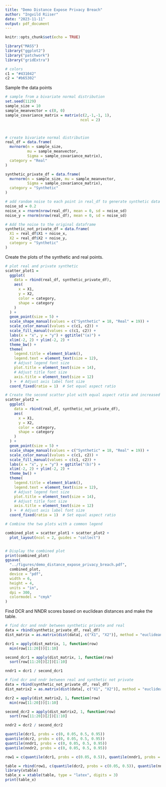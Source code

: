 ---
title: "Demo Distance Expose Privacy Breach"
author: "Ingvild Riiser"
date: "2023-11-11"
output: pdf_document
---

```{r setup, include=FALSE}
knitr::opts_chunk$set(echo = TRUE)
```


```{r}
library("MASS")
library("ggplot2")
library("patchwork")
library("gridExtra")

# colors
c1 = "#431042"
c2 = "#b65302"
```

Sample the data points
```{r}

# sample from a bivariate normal distribution
set.seed(1129)
sample_size = 10
sample_meanvector = c(0, 0)
sample_covariance_matrix = matrix(c(2,-1,-1, 1),
                                  ncol = 2)



# create bivariate normal distribution
real_df = data.frame(
  mvrnorm(n = sample_size,
          mu = sample_meanvector,
          Sigma = sample_covariance_matrix),
  category = "Real"
)

synthetic_private_df = data.frame(
  mvrnorm(n = sample_size, mu = sample_meanvector,
          Sigma = sample_covariance_matrix),
  category = "Synthetic"
)

# add random noise to each point in real_df to generate synthetic data that is not private
noise_sd = 0.2
noise_x = rnorm(nrow(real_df), mean = 0, sd = noise_sd)
noise_y = rnorm(nrow(real_df), mean = 0, sd = noise_sd)

# Add the noise to the original dataframe
synthetic_not_private_df = data.frame(
  X1 = real_df$X1 + noise_x,
  X2 = real_df$X2 + noise_y,
  category = "Synthetic"
)
```

Create the plots of the synthetic and real points.
```{r}
# plot real and private synthetic
scatter_plot1 =
  ggplot(
    data = rbind(real_df, synthetic_private_df),
    aes(
      x = X1,
      y = X2,
      color = category,
      shape = category
    )
  ) +
  geom_point(size = 5) +
  scale_shape_manual(values = c("Synthetic" = 18, "Real" = 19)) +
  scale_color_manual(values = c(c1, c2)) +
  scale_fill_manual(values = c(c1, c2)) +
  labs(x = "x", y = "y") + ggtitle("(a)") +
  xlim(-2, 2) + ylim(-2, 2) +
  theme_bw() +
  theme(
    legend.title = element_blank(),
    legend.text = element_text(size = 12),
    # Adjust legend font size
    plot.title = element_text(size = 14),
    # Adjust title font size
    axis.title = element_text(size = 12)
  ) +  # Adjust axis label font size
  coord_fixed(ratio = 1)  # Set equal aspect ratio

# Create the second scatter plot with equal aspect ratio and increased font sizes
scatter_plot2 =
  ggplot(
    data = rbind(real_df, synthetic_not_private_df),
    aes(
      x = X1,
      y = X2,
      color = category,
      shape = category
    )
  ) +
  geom_point(size = 5) +
  scale_shape_manual(values = c("Synthetic" = 18, "Real" = 19)) +
  scale_color_manual(values = c(c1, c2)) +
  scale_fill_manual(values = c(c1, c2)) +
  labs(x = "x", y = "y") + ggtitle("(b)") +
  xlim(-2, 2) + ylim(-2, 2) +
  theme_bw() +
  theme(
    legend.title = element_blank(),
    legend.text = element_text(size = 12),
    # Adjust legend font size
    plot.title = element_text(size = 14),
    # Adjust title font size
    axis.title = element_text(size = 12)
  ) +  # Adjust axis label font size
  coord_fixed(ratio = 1)  # Set equal aspect ratio

# Combine the two plots with a common legend

combined_plot = scatter_plot1 + scatter_plot2 +
  plot_layout(ncol = 2, guides = "collect")


# Display the combined plot
print(combined_plot)
ggsave(
  "../figures/demo_distance_expose_privacy_breach.pdf",
  combined_plot,
  device = "pdf",
  width = 6,
  height = 4,
  units = "in",
  dpi = 300,
  colormodel = "cmyk"
)
```


Find DCR and NNDR scores based on euclidean distances and make the table.
```{r}
# find dcr and nndr between synthetic private and real
data = rbind(synthetic_private_df, real_df)
dist_matrix = as.matrix(dist(data[, c("X1", "X2")], method = "euclidean"))

dcr1 = apply(dist_matrix, 1, function(row)
  min(row[11:20]))[1:10]

second_dcr1 = apply(dist_matrix, 1, function(row)
  sort(row[11:20])[2])[1:10]

nndr1 = dcr1 / second_dcr1

# find dcr and nndr between real and synthetic not private
data = rbind(synthetic_not_private_df, real_df)
dist_matrix2 = as.matrix(dist(data[, c("X1", "X2")], method = "euclidean"))

dcr2 = apply(dist_matrix2, 1, function(row)
  min(row[11:20]))[1:10]

second_dcr2 = apply(dist_matrix2, 1, function(row)
  sort(row[11:20])[2])[1:10]

nndr2 = dcr2 / second_dcr2

quantile(dcr1, probs = c(0, 0.05, 0.5, 0.95))
quantile(dcr2, probs = c(0, 0.05, 0.5, 0.95))
quantile(nndr1, probs = c(0, 0.05, 0.5, 0.95))
quantile(nndr2, probs = c(0, 0.05, 0.5, 0.95))

row1 = c(quantile(dcr1, probs = c(0.05, 0.5)), quantile(nndr1, probs = c(0.05, 0.5)))

table = rbind(row1, c(quantile(dcr2, probs = c(0.05, 0.5)), quantile(nndr2, probs = c(0.05, 0.5))))
library(xtable)
table_x = xtable(table, type = "latex", digits = 3)
print(table_x)
```
